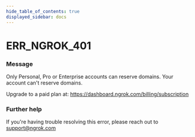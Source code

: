 ```yaml
---
hide_table_of_contents: true
displayed_sidebar: docs
---
```



# ERR_NGROK_401

### Message

Only Personal, Pro or Enterprise accounts can reserve domains.
Your account can't reserve domains.

Upgrade to a paid plan at: https://dashboard.ngrok.com/billing/subscription

### Further help

If you're having trouble resolving this error, please reach out to [support@ngrok.com](mailto:support@ngrok.com?subject=Help%20with%20ERR_NGROK_401)

<ErrorDetails error="err_ngrok_401" />
